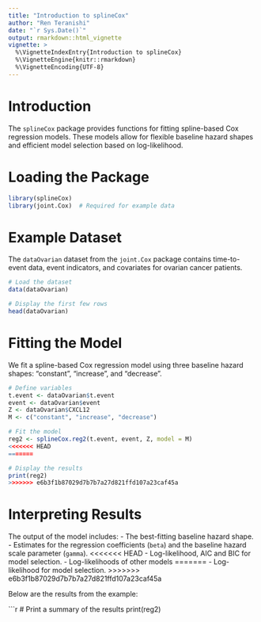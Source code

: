 ```yaml
---
title: "Introduction to splineCox"
author: "Ren Teranishi"
date: "`r Sys.Date()`"
output: rmarkdown::html_vignette
vignette: >
  %\VignetteIndexEntry{Introduction to splineCox}
  %\VignetteEngine{knitr::rmarkdown}
  %\VignetteEncoding{UTF-8}
---
```


# Introduction

The `splineCox` package provides functions for fitting spline-based Cox regression models.
These models allow for flexible baseline hazard shapes and efficient model selection
based on log-likelihood.

# Loading the Package

```r
library(splineCox)
library(joint.Cox)  # Required for example data
```

# Example Dataset

The `dataOvarian` dataset from the `joint.Cox` package contains time-to-event data, event indicators, 
and covariates for ovarian cancer patients.

```r
# Load the dataset
data(dataOvarian)

# Display the first few rows
head(dataOvarian)
```

# Fitting the Model

We fit a spline-based Cox regression model using three baseline hazard shapes: "constant", "increase", and "decrease".

```r
# Define variables
t.event <- dataOvarian$t.event
event <- dataOvarian$event
Z <- dataOvarian$CXCL12
M <- c("constant", "increase", "decrease")

# Fit the model
reg2 <- splineCox.reg2(t.event, event, Z, model = M)
<<<<<<< HEAD
=======

# Display the results
print(reg2)
>>>>>>> e6b3f1b87029d7b7b7a27d821ffd107a23caf45a
```

# Interpreting Results

The output of the model includes:
- The best-fitting baseline hazard shape.
- Estimates for the regression coefficients (`beta`) and the baseline hazard scale parameter (`gamma`).
<<<<<<< HEAD
- Log-likelihood, AIC and BIC for model selection.
- Log-likelihoods of other models
=======
- Log-likelihood for model selection.
>>>>>>> e6b3f1b87029d7b7b7a27d821ffd107a23caf45a

Below are the results from the example:

```r
# Print a summary of the results
print(reg2)
